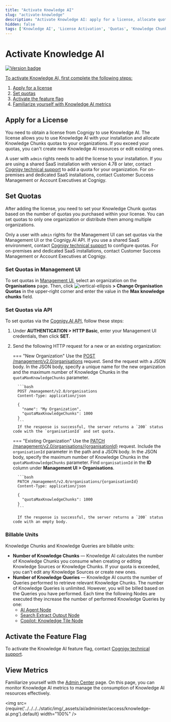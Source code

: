 ```yaml
---
title: "Activate Knowledge AI"
slug: "activate-knowledge"
description: "Activate Knowledge AI: apply for a license, allocate quotas, and activate feature flags."
hidden: false
tags: ['Knowledge AI', 'License Activation', 'Quotas', 'Knowledge Chunks', 'Activate Knowledge AI']
---
```



# Activate Knowledge AI

<a href="../../../release-notes/4.80.mdx" /><img src="https://img.shields.io/badge/Updated in-v4.80-blue.svg" alt="Version badge" />

To activate Knowledge AI, first complete the following steps:

1. [Apply for a license](#apply-for-a-license)
2. [Set quotas](#set-quotas)
3. [Activate the feature flag](#activate-the-feature-flag)
4. [Familiarize yourself with Knowledge AI metrics](#view-metrics)

## Apply for a License

You need to obtain a license from Cognigy to use Knowledge AI. The license allows you to use Knowledge AI with your installation and allocate Knowledge Chunks quotas to your organizations. If you exceed your quotas, you can't create new Knowledge AI resources or edit existing ones.

A user with `admin` rights needs to add the license to your installation. If you are using a shared SaaS installation with version 4.78 or later, contact [Cognigy technical support](../../../help/get-help.mdx) to add a quota for your organization. For on-premises and dedicated SaaS installations, contact Customer Success Management or Account Executives at Cognigy.

## Set Quotas

After adding the license, you need to set your Knowledge Chunk quotas based on the number of quotas you purchased within your license. You can set quotas to only one organization or distribute them among multiple organizations.

Only a user with `admin` rights for the Management UI can set quotas via the Management UI or the Cognigy.AI API. If you use a shared SaaS environment, contact [Cognigy technical support](../../../help/get-help.mdx) to configure quotas. For on-premises and dedicated SaaS installations, contact Customer Success Management or Account Executives at Cognigy.

### Set Quotas in Management UI

To set quotas in [Management UI](https://management-ui-v4.cognigy.ai/), select an organization on the **Organisations** page. Then, click ![vertical-ellipsis](../../../../static/img/_assets/icons/vertical-ellipsis.svg) **> Change Organisation Quotas** in the upper-right corner and enter the value in the **Max knowledge chunks** field.

### Set Quotas via API

To set quotas via the [Cognigy.AI API](https://api-dev.cognigy.ai/openapi), follow these steps:

1. Under **AUTHENTICATION > HTTP Basic**, enter your Management UI credentials, then click **SET**.
2. Send the following HTTP request for a new or an existing organization:

    === "New Organization"
         Use the [POST /management/v2.0/organisations](https://api-dev.cognigy.ai/openapi#post-/management/v2.0/organisations) request.
         Send the request with a JSON body. In the JSON body, specify a unique name for the new organization and the maximum number of Knowledge Chunks in the `quotaMaxKnowledgeChunks` parameter.

         ```bash
         POST /management/v2.0/organisations
         Content-Type: application/json
    
         {
           "name": "My Organization",
           "quotaMaxKnowledgeChunks": 1000
         }
         ```
         If the response is successful, the server returns a `200` status code with the `organisationId` and set quota.

    === "Existing Organization"
         Use the [PATCH /management/v2.0/organisations/{organisationId}](https://api-trial.cognigy.ai/openapi#patch-/management/v2.0/organisations/-organisationId-) request. 
         Include the `organisationId` parameter in the path and a JSON body. In the JSON body, specify the maximum number of Knowledge Chunks in the `quotaMaxKnowledgeChunks` parameter. Find `organisationId` in the **ID** column under **Management UI > Organisations**.
        
         ```bash
         PATCH /management/v2.0/organisations/{organisationId}
         Content-Type: application/json
    
         {
           "quotaMaxKnowledgeChunks": 1000
         }
         ```
           
         If the response is successful, the server returns a `200` status code with an empty body.

### Billable Units

Knowledge Chunks and Knowledge Queries are billable units:

- **Number of Knowledge Chunks** — Knowledge AI calculates the number of Knowledge Chunks you consume when creating or editing Knowledge Sources or Knowledge Chunks. If your quota is exceeded, you can't edit any Knowledge Sources or create new ones.
- **Number of Knowledge Queries** — Knowledge AI counts the number of Queries performed to retrieve relevant Knowledge Chunks. The number of Knowledge Queries is unlimited. However, you will be billed based on the Queries you have performed. Each time the following Nodes are executed they increase the number of performed Knowledge Queries by one:
    - [AI Agent Node](../../build/node-reference/ai/ai-agent.mdx)
    - [Search Extract Output Node](../../build/node-reference/other-nodes/search-extract-output.mdx)
    - [Copilot: Knowledge Tile Node](../../build/node-reference/ai-copilot/knowledge-tile.mdx)

## Activate the Feature Flag

To activate the Knowledge AI feature flag, contact [Cognigy technical support](../../../help/get-help.mdx).

## View Metrics

Familiarize yourself with the [Admin Center](../../administer/access/admin-center/overview.mdx) page. On this page, you can monitor Knowledge AI metrics to manage the consumption of Knowledge AI resources effectively.

<img src={require('../../../../static/img/_assets/ai/administer/access/knowledge-ai.png').default} width="100%" />

<knowledgeAiMetrics />
